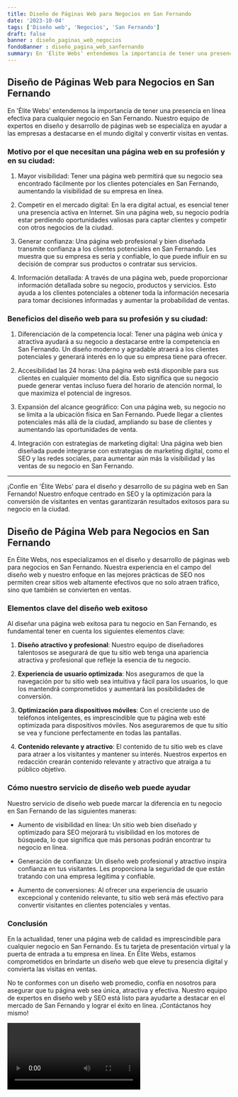 ```yaml
---
title: Diseño de Páginas Web para Negocios en San Fernando
date: '2023-10-04'
tags: ['Diseño web', 'Negocios', 'San Fernando']
draft: false
banner : diseño_paginas_web_negocios
fondoBanner : diseño_pagina_web_sanfernando
summary: En 'Élite Webs' entendemos la importancia de tener una presencia en línea efectiva para cualquier negocio en San Fernando. Nuestro equipo de expertos en diseño y desarrollo de páginas web se especializa en ayudar a las empresas a destacarse en el mundo digital y convertir visitas en ventas.
---
```


## Diseño de Páginas Web para Negocios en San Fernando

En 'Élite Webs' entendemos la importancia de tener una presencia en línea efectiva para cualquier negocio en San Fernando. Nuestro equipo de expertos en diseño y desarrollo de páginas web se especializa en ayudar a las empresas a destacarse en el mundo digital y convertir visitas en ventas.

### Motivo por el que necesitan una página web en su profesión y en su ciudad:

1. Mayor visibilidad: Tener una página web permitirá que su negocio sea encontrado fácilmente por los clientes potenciales en San Fernando, aumentando la visibilidad de su empresa en línea.

2. Competir en el mercado digital: En la era digital actual, es esencial tener una presencia activa en Internet. Sin una página web, su negocio podría estar perdiendo oportunidades valiosas para captar clientes y competir con otros negocios de la ciudad.

3. Generar confianza: Una página web profesional y bien diseñada transmite confianza a los clientes potenciales en San Fernando. Les muestra que su empresa es seria y confiable, lo que puede influir en su decisión de comprar sus productos o contratar sus servicios.

4. Información detallada: A través de una página web, puede proporcionar información detallada sobre su negocio, productos y servicios. Esto ayuda a los clientes potenciales a obtener toda la información necesaria para tomar decisiones informadas y aumentar la probabilidad de ventas.

### Beneficios del diseño web para su profesión y su ciudad:

1. Diferenciación de la competencia local: Tener una página web única y atractiva ayudará a su negocio a destacarse entre la competencia en San Fernando. Un diseño moderno y agradable atraerá a los clientes potenciales y generará interés en lo que su empresa tiene para ofrecer.

2. Accesibilidad las 24 horas: Una página web está disponible para sus clientes en cualquier momento del día. Esto significa que su negocio puede generar ventas incluso fuera del horario de atención normal, lo que maximiza el potencial de ingresos.

3. Expansión del alcance geográfico: Con una página web, su negocio no se limita a la ubicación física en San Fernando. Puede llegar a clientes potenciales más allá de la ciudad, ampliando su base de clientes y aumentando las oportunidades de venta.

4. Integración con estrategias de marketing digital: Una página web bien diseñada puede integrarse con estrategias de marketing digital, como el SEO y las redes sociales, para aumentar aún más la visibilidad y las ventas de su negocio en San Fernando.

---

¡Confíe en 'Élite Webs' para el diseño y desarrollo de su página web en San Fernando! Nuestro enfoque centrado en SEO y la optimización para la conversión de visitantes en ventas garantizarán resultados exitosos para su negocio en la ciudad.

<GifSeo />

<Cta />

## Diseño de Página Web para Negocios en San Fernando

En Élite Webs, nos especializamos en el diseño y desarrollo de páginas web para negocios en San Fernando. Nuestra experiencia en el campo del diseño web y nuestro enfoque en las mejores prácticas de SEO nos permiten crear sitios web altamente efectivos que no solo atraen tráfico, sino que también se convierten en ventas.

### Elementos clave del diseño web exitoso

Al diseñar una página web exitosa para tu negocio en San Fernando, es fundamental tener en cuenta los siguientes elementos clave:

1. **Diseño atractivo y profesional**: Nuestro equipo de diseñadores talentosos se asegurará de que tu sitio web tenga una apariencia atractiva y profesional que refleje la esencia de tu negocio.

2. **Experiencia de usuario optimizada**: Nos aseguramos de que la navegación por tu sitio web sea intuitiva y fácil para los usuarios, lo que los mantendrá comprometidos y aumentará las posibilidades de conversión.

3. **Optimización para dispositivos móviles**: Con el creciente uso de teléfonos inteligentes, es imprescindible que tu página web esté optimizada para dispositivos móviles. Nos aseguraremos de que tu sitio se vea y funcione perfectamente en todas las pantallas.

4. **Contenido relevante y atractivo**: El contenido de tu sitio web es clave para atraer a los visitantes y mantener su interés. Nuestros expertos en redacción crearán contenido relevante y atractivo que atraiga a tu público objetivo.

### Cómo nuestro servicio de diseño web puede ayudar

Nuestro servicio de diseño web puede marcar la diferencia en tu negocio en San Fernando de las siguientes maneras:

- Aumento de visibilidad en línea: Un sitio web bien diseñado y optimizado para SEO mejorará tu visibilidad en los motores de búsqueda, lo que significa que más personas podrán encontrar tu negocio en línea.

- Generación de confianza: Un diseño web profesional y atractivo inspira confianza en tus visitantes. Les proporciona la seguridad de que están tratando con una empresa legítima y confiable.

- Aumento de conversiones: Al ofrecer una experiencia de usuario excepcional y contenido relevante, tu sitio web será más efectivo para convertir visitantes en clientes potenciales y ventas.

### Conclusión

En la actualidad, tener una página web de calidad es imprescindible para cualquier negocio en San Fernando. Es tu tarjeta de presentación virtual y la puerta de entrada a tu empresa en línea. En Élite Webs, estamos comprometidos en brindarte un diseño web que eleve tu presencia digital y convierta las visitas en ventas.

No te conformes con un diseño web promedio, confía en nosotros para asegurar que tu página web sea única, atractiva y efectiva. Nuestro equipo de expertos en diseño web y SEO está listo para ayudarte a destacar en el mercado de San Fernando y lograr el éxito en línea. ¡Contáctanos hoy mismo!

<Video />

<CtaBot job='Negocios' city='San Fernando'/>

<Gmaps query='San Fernando+españa+maps' />